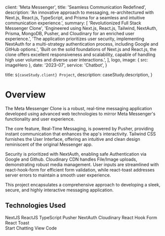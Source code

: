

  client: 'Meta Messenger',
  title: 'Seamless Communication Redefined',
  description:
    'An innovative approach to messaging, re-architectured with Next.js, React.js, TypeScript, and Prisma for a seamless and intuitive communication experience.',
  summary: [
    'Revolutionized Full Stack Messenger Clone',
    'Engineered using Next.js, React.js, Tailwind, NextAuth, Prisma, MongoDB, Pusher, and Cloudinary for an enriched user experience.',
    'The application prioritizes user security, implementing NextAuth for a multi-strategy authentication process, including Google and GitHub options.',
    'Built on the solid foundations of Next.js and React.js, the clone offers excellent responsiveness and scalability, capable of handling high user volumes and diverse user interactions.',
  ],
  logo,
  image: { src: imageHero },
  date: '2023-07',
  service: 'Chatbot',
}

  title: `${caseStudy.client} Project`,
  description: caseStudy.description,
}

<h1 className="text-3xl font-bold">Overview</h1>

<p className="py-6 text-lg">
  The Meta Messenger Clone is a robust, real-time messaging application
  developed using advanced web technologies to mirror Meta Messenger's
  functionality and user experience.
</p>
<p className="pb-6 text-lg">
  The core feature, Real-Time Messaging, is powered by Pusher, providing instant
  communication that enhances the app's interactivity. Tailwind CSS furnishes
  the User Interface, offering an intuitive and clean design reminiscent of the
  original Messenger app.
</p>
<p className="pb-6 text-lg">
  Security is prioritized with NextAuth, enabling safe Authentication via Google
  and Github. Cloudinary CDN handles File/Image uploads, demonstrating robust
  media management. User inputs are streamlined with react-hook-form for
  efficient form validation, while react-toast addresses server errors to
  maintain a smooth user experience.
</p>
<p className="pb-6 text-lg">
  This project encapsulates a comprehensive approach to developing a sleek,
  secure, and highly interactive messaging application.
</p>

<h2 className="text-2xl font-bold">Technologies Used</h2>

<TagList>
  <TagListItem>NextJS</TagListItem>
  <TagListItem>ReactJS</TagListItem>
  <TagListItem>TypeScript</TagListItem>
  <TagListItem>Pusher</TagListItem>
  <TagListItem>NextAuth</TagListItem>
  <TagListItem>Cloudinary</TagListItem>
  <TagListItem>React Hook Form</TagListItem>
  <TagListItem>React Toast</TagListItem>
</TagList>

<div className="flex flex-col items-center">
  <Link
    target="_blank"
    rel="noopener noreferrer"
    href="https://messenger-six-nu.vercel.app/"
    className="mt-5 w-5/6 rounded-full bg-blue py-2 text-center font-semibold text-white transition hover:bg-cyan md:w-3/6"
  >
    Start Chatting
  </Link>
  <Link
    target="_blank"
    rel="noopener noreferrer"
    href="https://github.com/mrwebwork/messenger"
    className="mt-5 w-5/6 rounded-full bg-blue py-2 text-center font-semibold text-white transition hover:bg-cyan md:w-3/6"
  >
    View Code
  </Link>
</div>

